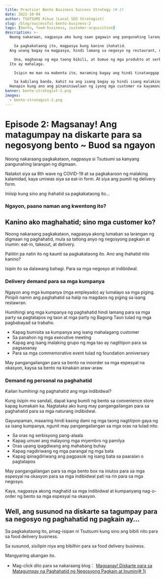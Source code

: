 ```yaml
---
title: Practice! Bento Business Success Strategy (# 2)
date: 2022-10-04
author: TSUTSUMI Kikuo (Local SEO Strategist)
slug: /blog/successful-bento-business-2
tags: [bento, food-business, customer-acquisition]
description: >-
  Noong nakaraan, nagpasya ako kung saan gagawin ang pangunahing larangan ng digmaan. Isa itong food delivery business.

    Sa pagkakataong ito, magpasya kung kanino ihahatid.
  Ang unang bagay na magpasya, hindi lamang sa negosyo ng restaurant, ngunit sa anumang negosyo, ay "sino ang bibili ng ano?"

    Una, maghanap ng mga taong bibili, at bumuo ng mga produkto at serbisyo na nakakatugon sa kanilang mga pangangailangan.
  Ito ay mahalaga.

    Isipin mo man na mabenta ito, maraming bagay ang hindi tinatanggap dahil sa maliliit na bagay.

    Sa kabilang banda, kahit na ang isang bagay ay hindi isang malaking bagay para sa iyo, ito ay maaaring maging isang kayamanan para sa ilang mga tao.
  Hanapin kung ano ang pinaniniwalaan ng iyong mga customer na kayamanan, hindi sa iyo.
banner: bento-strategist-2.png
images:
  - bento-strategist-2.png
---
```

# Episode 2: Magsanay! Ang matagumpay na diskarte para sa negosyong bento ~ Buod sa ngayon

Noong nakaraang pagkakataon, nagpasya si Tsutsumi sa kanyang pangunahing larangan ng digmaan.

Natakot siya sa 8th wave ng COVID-19 at sa pagkakaroon ng malaking kalamidad, kaya umiwas siya sa eat-in form. At siya ang pumili ng delivery form.

Iniisip kung sino ang ihahatid sa pagkakataong ito...

### Ngayon, paano naman ang kwentong ito?


<AbstractOfStrategicBentoStory />

## Kanino ako maghahatid; sino mga customer ko?

Noong nakaraang pagkakataon, nagpasya akong lumaban sa larangan ng digmaan ng paghahatid, mula sa tatlong anyo ng negosyong pagkain at inumin: eat-in, takeout, at delivery.

Paliitin pa natin ito ng kaunti sa pagkakataong ito. Ano ang ihahatid nito kanino?

Isipin ito sa dalawang bahagi. Para sa mga negosyo at indibidwal.

### Delivery demand para sa mga kumpanya

Ngayon ang mga kumpanya (mga empleyado) ay lumalayo sa mga piging.
Pinipili namin ang paghahatid sa halip na magdaos ng piging sa isang restawran.

Humihingi ang mga kumpanya ng paghahatid hindi lamang para sa mga party sa pagtatapos ng taon at mga party ng Bagong Taon tulad ng mga pagbabayad sa trabaho.

- Kapag bumisita sa kumpanya ang isang mahalagang customer
- Sa panahon ng mga executive meeting
- Kapag ang isang malaking grupo ng mga tao ay nagtitipon para sa pagsasanay
- Para sa mga commemorative event tulad ng foundation anniversary

May pangangailangan para sa bento na inoorder sa mga espesyal na okasyon, kaysa sa bento na kinakain araw-araw.

### Demand ng personal na paghahatid

Kailan humihingi ng paghahatid ang mga indibidwal?

Kung iisipin mo sandali, dapat kang bumili ng bento sa convenience store kapag kumakain ka.
Nagtataka ako kung may pangangailangan para sa paghahatid para sa mga naturang indibidwal.

Gayunpaman, maaaring hindi kasing dami ng mga taong nagtitipon gaya ng sa isang kumpanya, ngunit may pangangailangan sa mga oras na tulad nito.

- Sa oras ng serbisyong pang-alaala
- Kapag umuwi ang malayong mga miyembro ng pamilya
- Oras upang ipagdiwang ang mahabang buhay
- Kapag nagdiriwang ng mga parangal ng mga bata
- Kapag ipinagdiriwang ang pagpasok ng isang bata sa paaralan o pagtatapos

May pangangailangan para sa mga bento box na iniutos para sa mga espesyal na okasyon para sa mga indibidwal pati na rin para sa mga negosyo.

Kaya, nagpasya akong maghatid sa mga indibidwal at kumpanyang nag-o-order ng bento sa mga espesyal na okasyon.

## Well, ang susunod na diskarte sa tagumpay para sa negosyo ng paghahatid ng pagkain ay...

Sa pagkakataong ito, pinag-isipan ni Tsutsumi kung sino ang bibili nito para sa food delivery business.

Sa susunod, sisilipin niya ang bibilhin para sa food delivery business.

Mangyaring abangan ito.

- Mag-click dito para sa nakaraang blog： [Magsanay! Diskarte para sa Matagumpay na Paghahatid ng Negosyong Pagkain at Inumin(# 1)](/blog/successful-bento-business)

<clear/>
